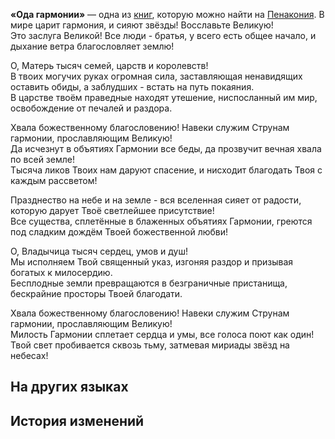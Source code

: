 {{Книга Инфобокс
|id           = 326
|Название     = «Ода гармонии»
|Изображение  = Item Penacony Readable 1.png
|Мир          = Пенакония
|Томов        = 1
|Автор        = <!--нужно добавить-->
|Описание     = Древний гимн, сочинённый Семьёй. Восславляет Шипе, Эона Гармонии, и эхом расходится по всей вселенной.
|Том1         = {{tx}}
|Источник1    = {{tx|Отсутствует источник}}
|Персонажи    = 
|Фракции      = 
}}
'''«Ода гармонии»''' — одна из [[Книги|книг]], которую можно найти на [[Пенакония]].
<!--
==Получение==
<gallery>
Книга НАЗВАНИЕ.png|НАЗВАНИЕ
Локация НАЗВАНИЕ.png|Расположение на карте. Ближайший пространственный якорь «[[НАЗВАНИЕ]]»
</gallery>
-->
В мире царит гармония, и сияют звёзды! Восславьте Великую!<br />
Это заслуга Великой! Все люди - братья, у всего есть общее начало, и дыхание ветра благословляет землю!

О, Матерь тысяч семей, царств и королевств!<br />
В твоих могучих руках огромная сила, заставляющая ненавидящих оставить обиды, а заблудших - встать на путь покаяния.<br />
В царстве твоём праведные находят утешение, ниспосланный им мир, освобождение от печалей и раздора.

Хвала божественному благословению! Навеки служим Струнам гармонии, прославляющим Великую!<br />
Да исчезнут в объятиях Гармонии все беды, да прозвучит вечная хвала по всей земле!<br />
Тысяча ликов Твоих нам даруют спасение, и нисходит благодать Твоя с каждым рассветом!

Празднество на небе и на земле - вся вселенная сияет от радости, которую дарует Твоё светлейшее присутствие!<br />
Все существа, сплетённые в блаженных объятиях Гармонии, греются под сладким дождём Твоей божественной любви!

О, Владычица тысяч сердец, умов и душ!<br />
Мы исполняем Твой священный указ, изгоняя раздор и призывая богатых к милосердию.<br />
Бесплодные земли превращаются в безграничные пристанища, бескрайние просторы Твоей благодати.

Хвала божественному благословению! Навеки служим Струнам гармонии, прославляющим Великую!<br />
Милость Гармонии сплетает сердца и умы, все голоса поют как один!<br />
Твой свет пробивается сквозь тьму, затмевая мириады звёзд на небесах!

==На других языках==
{{На других языках
|en   = ''Odes of Harmony''
|zhs  = 《谐乐颂》
|zht  = 《諧樂頌》
|ja   = 『調和の歌』
|ko   = ≪조화의 송가≫
|es   = Oda a la Armonía
|fr   = ''Odes de l'Harmonie''
|ru   = «Ода гармонии»
|th   = "บทกวีปิติปรองดอง"
|vi   = "Khúc Ca Hòa Hợp"
|de   = „Oden der Harmonie“
|id   = "Ode Harmoni"
|pt   = "Odes à Harmonia"
}}

==История изменений==
{{История изменений|2.7}}